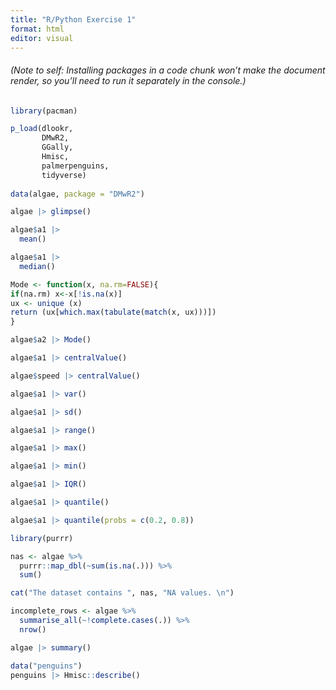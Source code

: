 ```yaml
---
title: "R/Python Exercise 1"
format: html
editor: visual
---
```


###### (Note to self: Installing packages in a code chunk won't make the document render, so you'll need to run it separately in the console.)

```r
library(pacman)

p_load(dlookr,
       DMwR2, 
       GGally, 
       Hmisc, 
       palmerpenguins, 
       tidyverse)
       
data(algae, package = "DMwR2")

algae |> glimpse()

algae$a1 |>
  mean()

algae$a1 |>
  median()

Mode <- function(x, na.rm=FALSE){
if(na.rm) x<-x[!is.na(x)]
ux <- unique (x)
return (ux[which.max(tabulate(match(x, ux)))])
}

algae$a2 |> Mode()

algae$a1 |> centralValue()

algae$speed |> centralValue()

algae$a1 |> var()

algae$a1 |> sd()

algae$a1 |> range()

algae$a1 |> max()

algae$a1 |> min()

algae$a1 |> IQR()

algae$a1 |> quantile()

algae$a1 |> quantile(probs = c(0.2, 0.8))

library(purrr)

nas <- algae %>% 
  purrr::map_dbl(~sum(is.na(.))) %>% 
  sum()

cat("The dataset contains ", nas, "NA values. \n")

incomplete_rows <- algae %>% 
  summarise_all(~!complete.cases(.)) %>%
  nrow()

algae |> summary()

data("penguins")
penguins |> Hmisc::describe()


```

